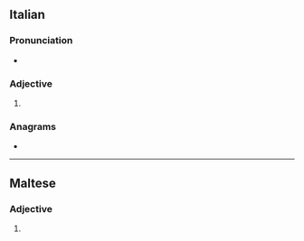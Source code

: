 ==Italian==

===Pronunciation===
* {{rhymes|it|avi}}

===Adjective===
{{it-adj-form|m-p}}

# {{adj form of|it|bravo||m|p}}

===Anagrams===
* {{anagrams|it|vibra}}

----

==Maltese==

===Adjective===
{{head|mt|adjective form}}

# {{plural of|mt|bravu}}